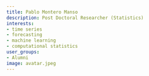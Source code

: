 ```yaml
---
title: Pablo Montero Manso
description: Post Doctoral Researcher (Statistics)
interests:
- time series
- forecasting
- machine learning
- computational statistics
user_groups:
- Alumni
image: avatar.jpeg
---
```


